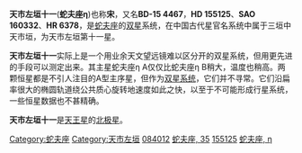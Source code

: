 {{Starbox begin |
   name=天市左垣十一 }}
{{Starbox observe |
  epoch=J2000 |
  ra=17<sup>h</sup> 10<sup>m</sup> 22.7<sup>s</sup> |
  dec=-15° 43′ 29.7″ |
  appmag_v=2.43 (3.0/3.5) |
  星官= [[天市垣|天市垣]] [[:Category:天市左垣|天市左垣]]|
  constell=[[蛇夫座|蛇夫座]] }}
{{Starbox character |
  class=A2.5 Va/A3 V |
  b-v=0.05 |
  u-b=0.09 |
  variable=? }}
{{Starbox astrometry |
  radial_v=-2.4 |
  prop_mo_ra=41.16  |
  prop_mo_dec=97.65 |
  parallax=38.77 |
  p_error=0.86 |
  dist_ly=84.1 |
  dist_pc=25.79 |
  absmag_v=0.37 }}
{{Starbox detail|
  mass=2.3/2.0 |
  radius=2.5/2.0 |
  luminosity=35/21 | 
  temperature=8900/8600 |
  metal=? |
  rotation=30 km/s. |
  age=? }}
{{Starbox catalog |
  names=35 Oph, [[Henry_L._Giclas_catalogue|Gl]] 656.1A/B, [[Henry_Draper_Catalogue|HD]] 155125, [[Bright_Star_Catalogue|HR]] 6378, [[Durchmusterung|BD]] -15°4467, [[General_Catalogue_of_Trigonometric_Parallaxes|GCTP]] 3895.00, [[Smithsonian_Astrophysical_Observatory_Star_Catalog|SAO]] 160332, [[Hipparcos_catalogue|HIP]] 84012 }}
{{Starbox reference |
  Simbad=HD+155125 }}
{{Starbox end}}

'''天市左垣十一'''('''蛇夫座η''')也称'''宋'''，又名'''BD-15 4467'''，'''HD 155125'''、'''SAO 160332'''、'''HR 6378'''，是[[蛇夫座|蛇夫座]]的[[双星|双星]]系统，在中国古代星官名系统中属于三垣中天市垣，为天市左垣第十一星。

'''天市左垣十一'''实际上是一个用业余天文望远镜难以区分开的双星系统，但用更先进的手段可以测定出来。其主星蛇夫座η A仅仅比蛇夫座η B稍大，温度也稍高。两颗恒星都是不引人注目的A型主序星，但作为[[双星系统|双星系统]]，它们并不寻常。它们沿扁率很大的椭圆轨道绕公共质心旋转地速度如此之快，以至于不可能形成行星系统，一些恒星数据也不甚精确。

'''天市左垣十一'''是[[天王星|天王星]]的[[北极星|北极星]]。

[[Category:蛇夫座|Category:蛇夫座]]
[[Category:天市左垣|Category:天市左垣]]
[[Category:HIP天體|084012]]
[[Category:佛氏天體|蛇夫座, 35]]
[[Category:HD和HDE天體|155125]]
[[Category:拜耳天體|蛇夫座, η]]

{{star-stub}}